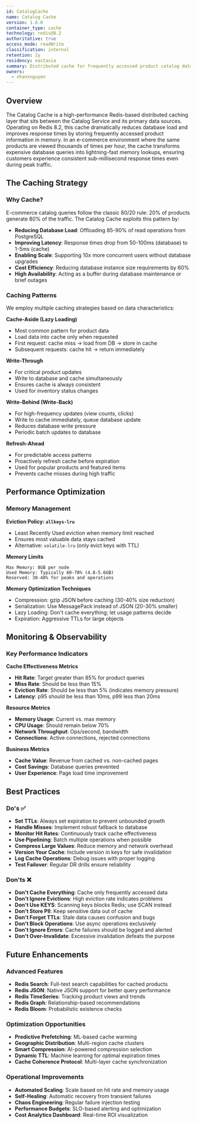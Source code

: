 ```yaml
---
id: CatalogCache
name: Catalog Cache
version: 1.0.0
container_type: cache
technology: redis@8.2
authoritative: true
access_mode: readWrite
classification: internal
retention: 2y
residency: eastasia
summary: Distributed cache for frequently accessed product catalog data.
owners:
  - nhanxnguyen
---
```


<NodeGraph />

## Overview

The Catalog Cache is a high-performance Redis-based distributed caching layer that sits between the Catalog Service and its primary data sources. Operating on Redis 8.2, this cache dramatically reduces database load and improves response times by storing frequently accessed product information in memory. In an e-commerce environment where the same products are viewed thousands of times per hour, the cache transforms expensive database queries into lightning-fast memory lookups, ensuring customers experience consistent sub-millisecond response times even during peak traffic.

## The Caching Strategy

### Why Cache?

E-commerce catalog queries follow the classic 80/20 rule: 20% of products generate 80% of the traffic. The Catalog Cache exploits this pattern by:

- **Reducing Database Load**: Offloading 85-90% of read operations from PostgreSQL
- **Improving Latency**: Response times drop from 50-100ms (database) to 1-5ms (cache)
- **Enabling Scale**: Supporting 10x more concurrent users without database upgrades
- **Cost Efficiency**: Reducing database instance size requirements by 60%
- **High Availability**: Acting as a buffer during database maintenance or brief outages

### Caching Patterns

We employ multiple caching strategies based on data characteristics:

**Cache-Aside (Lazy Loading)**
- Most common pattern for product data
- Load data into cache only when requested
- First request: cache miss → load from DB → store in cache
- Subsequent requests: cache hit → return immediately

**Write-Through**
- For critical product updates
- Write to database and cache simultaneously
- Ensures cache is always consistent
- Used for inventory status changes

**Write-Behind (Write-Back)**
- For high-frequency updates (view counts, clicks)
- Write to cache immediately, queue database update
- Reduces database write pressure
- Periodic batch updates to database

**Refresh-Ahead**
- For predictable access patterns
- Proactively refresh cache before expiration
- Used for popular products and featured items
- Prevents cache misses during high traffic

## Performance Optimization

### Memory Management

**Eviction Policy: `allkeys-lru`**
- Least Recently Used eviction when memory limit reached
- Ensures most valuable data stays cached
- Alternative: `volatile-lru` (only evict keys with TTL)

**Memory Limits**
```
Max Memory: 8GB per node
Used Memory: Typically 60-70% (4.8-5.6GB)
Reserved: 30-40% for peaks and operations
```

**Memory Optimization Techniques**
- Compression: gzip JSON before caching (30-40% size reduction)
- Serialization: Use MessagePack instead of JSON (20-30% smaller)
- Lazy Loading: Don't cache everything; let usage patterns decide
- Expiration: Aggressive TTLs for large objects

## Monitoring & Observability

### Key Performance Indicators

**Cache Effectiveness Metrics**
- **Hit Rate**: Target greater than 85% for product queries
- **Miss Rate**: Should be less than 15%
- **Eviction Rate**: Should be less than 5% (indicates memory pressure)
- **Latency**: p95 should be less than 10ms, p99 less than 20ms

**Resource Metrics**
- **Memory Usage**: Current vs. max memory
- **CPU Usage**: Should remain below 70%
- **Network Throughput**: Ops/second, bandwidth
- **Connections**: Active connections, rejected connections

**Business Metrics**
- **Cache Value**: Revenue from cached vs. non-cached pages
- **Cost Savings**: Database queries prevented
- **User Experience**: Page load time improvement

## Best Practices

### Do's ✅

- **Set TTLs**: Always set expiration to prevent unbounded growth
- **Handle Misses**: Implement robust fallback to database
- **Monitor Hit Rates**: Continuously track cache effectiveness
- **Use Pipelining**: Batch multiple operations when possible
- **Compress Large Values**: Reduce memory and network overhead
- **Version Your Cache**: Include version in keys for safe invalidation
- **Log Cache Operations**: Debug issues with proper logging
- **Test Failover**: Regular DR drills ensure reliability

### Don'ts ❌

- **Don't Cache Everything**: Cache only frequently accessed data
- **Don't Ignore Evictions**: High eviction rate indicates problems
- **Don't Use KEYS**: Scanning keys blocks Redis; use SCAN instead
- **Don't Store PII**: Keep sensitive data out of cache
- **Don't Forget TTLs**: Stale data causes confusion and bugs
- **Don't Block Operations**: Use async operations exclusively
- **Don't Ignore Errors**: Cache failures should be logged and alerted
- **Don't Over-Invalidate**: Excessive invalidation defeats the purpose

## Future Enhancements

### Advanced Features

- **Redis Search**: Full-text search capabilities for cached products
- **Redis JSON**: Native JSON support for better query performance
- **Redis TimeSeries**: Tracking product views and trends
- **Redis Graph**: Relationship-based recommendations
- **Redis Bloom**: Probabilistic existence checks

### Optimization Opportunities

- **Predictive Prefetching**: ML-based cache warming
- **Geographic Distribution**: Multi-region cache clusters
- **Smart Compression**: AI-powered compression selection
- **Dynamic TTL**: Machine learning for optimal expiration times
- **Cache Coherence Protocol**: Multi-layer cache synchronization

### Operational Improvements

- **Automated Scaling**: Scale based on hit rate and memory usage
- **Self-Healing**: Automatic recovery from transient failures
- **Chaos Engineering**: Regular failure injection testing
- **Performance Budgets**: SLO-based alerting and optimization
- **Cost Analytics Dashboard**: Real-time ROI visualization
